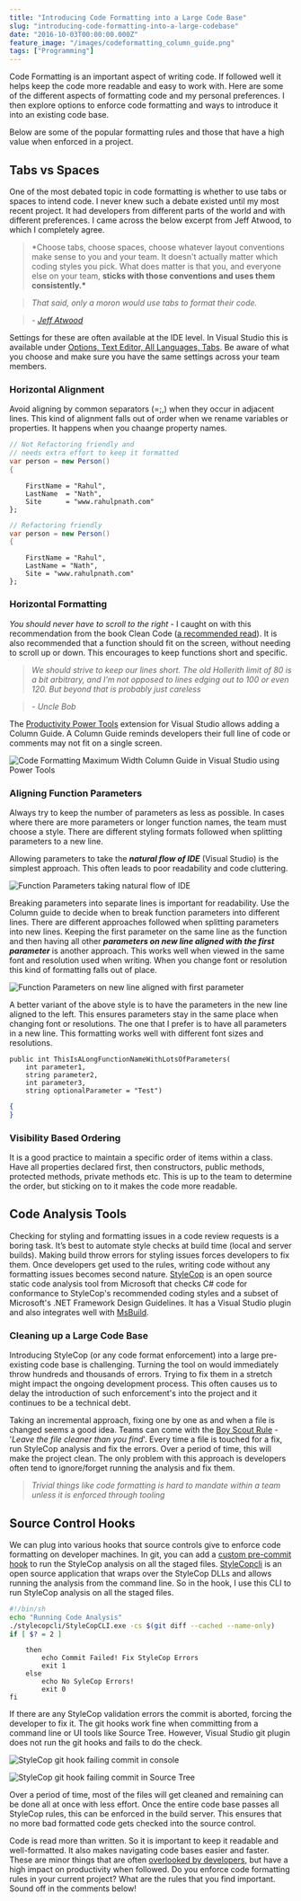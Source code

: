 ```yaml
---
title: "Introducing Code Formatting into a Large Code Base"
slug: "introducing-code-formatting-into-a-large-codebase"
date: "2016-10-03T00:00:00.000Z"
feature_image: "/images/codeformatting_column_guide.png"
tags: ["Programming"]
---
```


Code Formatting is an important aspect of writing code. If followed well it helps keep the code more readable and easy to work with. Here are some of the different aspects of formatting code and my personal preferences. I then explore options to enforce code formatting and ways to introduce it into an existing code base.

Below are some of the popular formatting rules and those that have a high value when enforced in a project.

**Tabs vs Spaces**
------------------

One of the most debated topic in code formatting is whether to use tabs or spaces to intend code. I never knew such a debate existed until my most recent project. It had developers from different parts of the world and with different preferences. I came across the below excerpt from Jeff Atwood, to which I completely agree.

> \*Choose tabs, choose spaces, choose whatever layout conventions make sense to you and your team. It doesn't actually matter which coding styles you pick. What does matter is that you, and everyone else on your team, **sticks with those conventions and uses them consistently.\***

> _That said, only a moron would use tabs to format their code._

> _\- [Jeff Atwood](https://blog.codinghorror.com/death-to-the-space-infidels/)_

Settings for these are often available at the IDE level. In Visual Studio this is available under [Options, Text Editor, All Languages, Tabs](https://msdn.microsoft.com/en-us/library/7sffa753.aspx). Be aware of what you choose and make sure you have the same settings across your team members.

### **Horizontal Alignment**

Avoid aligning by common separators (=;,) when they occur in adjacent lines. This kind of alignment falls out of order when we rename variables or properties. It happens when you chaange property names.

```csharp
// Not Refactoring friendly and
// needs extra effort to keep it formatted
var person = new Person()
{
```
        FirstName = "Rahul",
        LastName  = "Nath",
        Site      = "www.rahulpnath.com"
    };
    

```csharp
// Refactoring friendly
var person = new Person()
{
```
        FirstName = "Rahul",
        LastName = "Nath",
        Site = "www.rahulpnath.com"
    };
    

### **Horizontal Formatting**

_You should never have to scroll to the right_ - I caught on with this recommendation from the book Clean Code ([a recommended read](/posts/language-agnostic-books-for-every-developer-2/)). It is also recommended that a function should fit on the screen, without needing to scroll up or down. This encourages to keep functions short and specific.

> _We should strive to keep our lines short. The old Hollerith limit of 80 is a bit arbitrary, and I’m not opposed to lines edging out to 100 or even 120. But beyond that is probably just careless_

> _\- Uncle Bob_

The [Productivity Power Tools](https://visualstudiogallery.msdn.microsoft.com/d0d33361-18e2-46c0-8ff2-4adea1e34fef) extension for Visual Studio allows adding a Column Guide. A Column Guide reminds developers their full line of code or comments may not fit on a single screen.

![Code Formatting Maximum Width Column Guide in Visual Studio using Power Tools](/images/codeformatting_column_guide.png)

### **Aligning Function Parameters**

Always try to keep the number of parameters as less as possible. In cases where there are more parameters or longer function names, the team must choose a style. There are different styling formats followed when splitting parameters to a new line.

Allowing parameters to take the **_natural flow of IDE_** (Visual Studio) is the simplest approach. This often leads to poor readability and code cluttering.

![Function Parameters taking natural flow of IDE](/images/codeformatting_functionparameters_naturalflowide.png)

Breaking parameters into separate lines is important for readability. Use the Column guide to decide when to break function parameters into different lines. There are different approaches followed when splitting parameters into new lines. Keeping the first parameter on the same line as the function and then having all other **_parameters on new line aligned with the first parameter_** is another approach. This works well when viewed in the same font and resolution used when writing. When you change font or resolution this kind of formatting falls out of place.

![Function Parameters on new line aligned with first parameter](/images/codeformatting_functionparameters_alignzoom.png)

A better variant of the above style is to have the parameters in the new line aligned to the left. This ensures parameters stay in the same place when changing font or resolutions. The one that I prefer is to have all parameters in a new line. This formatting works well with different font sizes and resolutions.

    public int ThisIsALongFunctionNameWithLotsOfParameters(
        int parameter1,
        string parameter2,
        int parameter3,
        string optionalParameter = "Test")
```json
{
}
```
    

### **Visibility Based Ordering**

It is a good practice to maintain a specific order of items within a class. Have all properties declared first, then constructors, public methods, protected methods, private methods etc. This is up to the team to determine the order, but sticking on to it makes the code more readable.

Code Analysis Tools
-------------------

Checking for styling and formatting issues in a code review requests is a boring task. It’s best to automate style checks at build time (local and server builds). Making build throw errors for styling issues forces developers to fix them. Once developers get used to the rules, writing code without any formatting issues becomes second nature. [StyleCop](https://stylecop.codeplex.com) is an open source static code analysis tool from Microsoft that checks C# code for conformance to StyleCop's recommended coding styles and a subset of Microsoft's .NET Framework Design Guidelines. It has a Visual Studio plugin and also integrates well with [MsBuild](https://stylecop.codeplex.com/wikipage?title=Setting%20Up%20StyleCop%20MSBuild%20Integration).

### **Cleaning up a Large Code Base**

Introducing StyleCop (or any code format enforcement) into a large pre-existing code base is challenging. Turning the tool on would immediately throw hundreds and thousands of errors. Trying to fix them in a stretch might impact the ongoing development process. This often causes us to delay the introduction of such enforcement's into the project and it continues to be a technical debt.

Taking an incremental approach, fixing one by one as and when a file is changed seems a good idea. Teams can come with the [Boy Scout Rule](http://programmer.97things.oreilly.com/wiki/index.php/The_Boy_Scout_Rule) - '_Leave the file cleaner than you find_'. Every time a file is touched for a fix, run StyleCop analysis and fix the errors. Over a period of time, this will make the project clean. The only problem with this approach is developers often tend to ignore/forget running the analysis and fix them.

> _Trivial things like code formatting is hard to mandate within a team unless it is enforced through tooling_

Source Control Hooks
--------------------

We can plug into various hooks that source controls give to enforce code formatting on developer machines. In git, you can add a [custom pre-commit hook](https://git-scm.com/book/en/v2/Customizing-Git-Git-Hooks) to run the StyleCop analysis on all the staged files. [StyleCopcli](https://github.com/bbadjari/stylecopcli) is an open source application that wraps over the StyleCop DLLs and allows running the analysis from the command line. So in the hook, I use this CLI to run StyleCop analysis on all the staged files.

```bash
#!/bin/sh
echo "Running Code Analysis"
./stylecopcli/StyleCopCLI.exe -cs $(git diff --cached --name-only)
if [ $? = 2 ]
```
        then
            echo Commit Failed! Fix StyleCop Errors
            exit 1
        else
            echo No SyleCop Errors!
            exit 0
    fi
    

If there are any StyleCop validation errors the commit is aborted, forcing the developer to fix it. The git hooks work fine when committing from a command line or UI tools like Source Tree. However, Visual Studio git plugin does not run the git hooks and fails to do the check.

![StyleCop git hook failing commit in console](/images/code_formatting_git_hook_console.png)

![StyleCop git hook failing commit in Source Tree](/images/code_formatting_git_hook_sourcetree.png)

Over a period of time, most of the files will get cleaned and remaining can be done all at once with less effort. Once the entire code base passes all StyleCop rules, this can be enforced in the build server. This ensures that no more bad formatted code gets checked into the source control.

Code is read more than written. So it is important to keep it readable and well-formatted. It also makes navigating code bases easier and faster. These are minor things that are often [overlooked by developers](https://vimeo.com/97329157), but have a high impact on productivity when followed. Do you enforce code formatting rules in your current project? What are the rules that you find important. Sound off in the comments below!